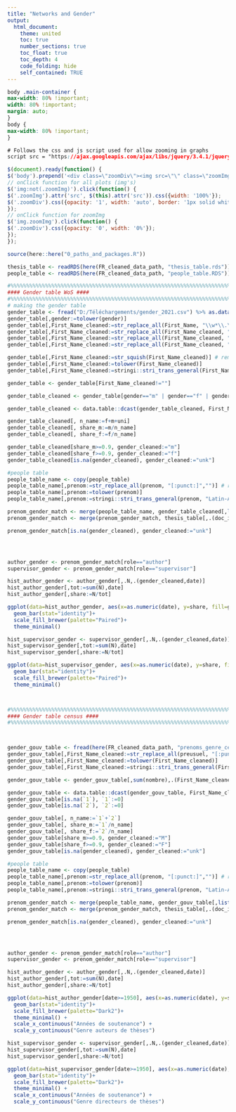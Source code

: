 ```yaml
---
title: "Networks and Gender"
output: 
  html_document:
    theme: united
    toc: true
    number_sections: true
    toc_float: true
    toc_depth: 4
    code_folding: hide
    self_contained: TRUE
---
```


```css
body .main-container {
max-width: 80% !important;
width: 80% !important;
margin: auto;
}
body {
max-width: 80% !important;
}
```

```css
# Follows the css and js script used for allow zooming in graphs
script src = "https://ajax.googleapis.com/ajax/libs/jquery/3.4.1/jquery.min.js"
```

```js
$(document).ready(function() {
$('body').prepend('<div class=\"zoomDiv\"><img src=\"\" class=\"zoomImg\"></div>');
// onClick function for all plots (img's)
$('img:not(.zoomImg)').click(function() {
$('.zoomImg').attr('src', $(this).attr('src')).css({width: '100%'});
$('.zoomDiv').css({opacity: '1', width: 'auto', border: '1px solid white', borderRadius: '5px', position: 'fixed', top: '50%', left: '50%', marginRight: '-50%', transform: 'translate(-50%, -50%)', boxShadow: '0px 0px 50px #888888', zIndex: '50', overflow: 'auto', maxHeight: '100%'});
});
// onClick function for zoomImg
$('img.zoomImg').click(function() {
$('.zoomDiv').css({opacity: '0', width: '0%'}); 
});
});
```

```r
source(here::here("0_paths_and_packages.R"))

thesis_table <- readRDS(here(FR_cleaned_data_path, "thesis_table.rds")) %>% as.data.table()
people_table <- readRDS(here(FR_cleaned_data_path, "people_table.RDS")) %>% as.data.table()

#%%%%%%%%%%%%%%%%%%%%%%%%%%%%%%%%%%%%%%%%%%%%%%%%%%%%%%%%%%%%%%%%%%%%%%%%%%%%%%%%%%%%%%%%%%%%%%%%%%%%%%%%%%%%%%%%%%%%%%%%%%%%%%%%#
#### Gender table WoS ####
#%%%%%%%%%%%%%%%%%%%%%%%%%%%%%%%%%%%%%%%%%%%%%%%%%%%%%%%%%%%%%%%%%%%%%%%%%%%%%%%%%%%%%%%%%%%%%%%%%%%%%%%%%%%%%%%%%%%%%%%%%%%%%%%%#
# making the gender table
gender_table <- fread("D:/Téléchargements/gender_2021.csv") %>% as.data.table()
gender_table[,gender:=tolower(gender)] 
gender_table[,First_Name_cleaned:=str_replace_all(First_Name, "\\w*\\.\\w*","")] # remove name with point (middle names and other weird stuff)
gender_table[,First_Name_cleaned:=str_replace_all(First_Name_cleaned, "\\(|\\)","")] # remove parentheses
gender_table[,First_Name_cleaned:=str_replace_all(First_Name_cleaned, "[:punct:]","")] # remove all punctuation (we don't need dots anymore)
gender_table[,First_Name_cleaned:=str_replace_all(First_Name_cleaned, "\\b.{1}\\b","")] # remove single letters

gender_table[,First_Name_cleaned:=str_squish(First_Name_cleaned)] # remove extra white spaces
gender_table[,First_Name_cleaned:=tolower(First_Name_cleaned)] 
gender_table[,First_Name_cleaned:=stringi::stri_trans_general(First_Name_cleaned, "Latin-ASCII")] # remove accents, now we have some duplicate and possible diferences between previously differentiated prenom

gender_table <- gender_table[First_Name_cleaned!=""]

gender_table_cleaned <- gender_table[gender=="m" | gender=="f" | gender=="uni", .(gender,First_Name_cleaned)]

gender_table_cleaned <- data.table::dcast(gender_table_cleaned, First_Name_cleaned ~ gender, fun.aggregate=length)

gender_table_cleaned[, n_name:=f+m+uni]
gender_table_cleaned[, share_m:=m/n_name]
gender_table_cleaned[, share_f:=f/n_name]

gender_table_cleaned[share_m>=0.9, gender_cleaned:="m"]
gender_table_cleaned[share_f>=0.9, gender_cleaned:="f"]
gender_table_cleaned[is.na(gender_cleaned), gender_cleaned:="unk"]

#people table
people_table_name <- copy(people_table)
people_table_name[,prenom:=str_replace_all(prenom, "[:punct:]","")] # remove all punctuation
people_table_name[,prenom:=tolower(prenom)] 
people_table_name[,prenom:=stringi::stri_trans_general(prenom, "Latin-ASCII")] 

prenom_gender_match <- merge(people_table_name, gender_table_cleaned[,list("prenom"=First_Name_cleaned, gender_cleaned)], by="prenom", all.x = TRUE)
prenom_gender_match <- merge(prenom_gender_match, thesis_table[,.(doc_id,date)], by="doc_id", all.x = TRUE)

prenom_gender_match[is.na(gender_cleaned), gender_cleaned:="unk"]




author_gender <- prenom_gender_match[role=="author"]
supervisor_gender <- prenom_gender_match[role=="supervisor"]

hist_author_gender <- author_gender[,.N,.(gender_cleaned,date)]
hist_author_gender[,tot:=sum(N),date]
hist_author_gender[,share:=N/tot]

ggplot(data=hist_author_gender, aes(x=as.numeric(date), y=share, fill=gender_cleaned)) +
  geom_bar(stat="identity")+
  scale_fill_brewer(palette="Paired")+
  theme_minimal()

hist_supervisor_gender <- supervisor_gender[,.N,.(gender_cleaned,date)]
hist_supervisor_gender[,tot:=sum(N),date]
hist_supervisor_gender[,share:=N/tot]

ggplot(data=hist_supervisor_gender, aes(x=as.numeric(date), y=share, fill=gender_cleaned)) +
  geom_bar(stat="identity")+
  scale_fill_brewer(palette="Paired")+
  theme_minimal()



#%%%%%%%%%%%%%%%%%%%%%%%%%%%%%%%%%%%%%%%%%%%%%%%%%%%%%%%%%%%%%%%%%%%%%%%%%%%%%%%%%%%%%%%%%%%%%%%%%%%%%%%%%%%%%%%%%%%%%%%%%%%%%%%%#
#### Gender table census ####
#%%%%%%%%%%%%%%%%%%%%%%%%%%%%%%%%%%%%%%%%%%%%%%%%%%%%%%%%%%%%%%%%%%%%%%%%%%%%%%%%%%%%%%%%%%%%%%%%%%%%%%%%%%%%%%%%%%%%%%%%%%%%%%%%#



gender_gouv_table <- fread(here(FR_cleaned_data_path, "prenoms_genre_census.csv")) %>% as.data.table()
gender_gouv_table[,First_Name_cleaned:=str_replace_all(preusuel, "[:punct:]","")] # remove all punctuation (we don't need dots anymore)
gender_gouv_table[,First_Name_cleaned:=tolower(First_Name_cleaned)] 
gender_gouv_table[,First_Name_cleaned:=stringi::stri_trans_general(First_Name_cleaned, "Latin-ASCII")] # remove accents, now we have some duplicate and possible diferences between previously differentiated prenom

gender_gouv_table <- gender_gouv_table[,sum(nombre),.(First_Name_cleaned, sexe)]

gender_gouv_table <- data.table::dcast(gender_gouv_table, First_Name_cleaned ~ sexe, value.var = "V1")
gender_gouv_table[is.na(`1`), `1`:=0]
gender_gouv_table[is.na(`2`), `2`:=0]

gender_gouv_table[, n_name:=`1`+`2`]
gender_gouv_table[, share_m:=`1`/n_name]
gender_gouv_table[, share_f:=`2`/n_name]
gender_gouv_table[share_m>=0.9, gender_cleaned:="M"]
gender_gouv_table[share_f>=0.9, gender_cleaned:="F"]
gender_gouv_table[is.na(gender_cleaned), gender_cleaned:="unk"]

#people table
people_table_name <- copy(people_table)
people_table_name[,prenom:=str_replace_all(prenom, "[:punct:]","")] # remove all punctuation
people_table_name[,prenom:=tolower(prenom)] 
people_table_name[,prenom:=stringi::stri_trans_general(prenom, "Latin-ASCII")] 

prenom_gender_match <- merge(people_table_name, gender_gouv_table[,list("prenom"=First_Name_cleaned, gender_cleaned)], by="prenom", all.x = TRUE)
prenom_gender_match <- merge(prenom_gender_match, thesis_table[,.(doc_id,date)], by="doc_id", all.x = TRUE)

prenom_gender_match[is.na(gender_cleaned), gender_cleaned:="unk"]




author_gender <- prenom_gender_match[role=="author"]
supervisor_gender <- prenom_gender_match[role=="supervisor"]

hist_author_gender <- author_gender[,.N,.(gender_cleaned,date)]
hist_author_gender[,tot:=sum(N),date]
hist_author_gender[,share:=N/tot]

ggplot(data=hist_author_gender[date>=1950], aes(x=as.numeric(date), y=share, fill=gender_cleaned)) +
  geom_bar(stat="identity")+
  scale_fill_brewer(palette="Dark2")+
  theme_minimal() +
  scale_x_continuous("Années de soutenance") +
  scale_y_continuous("Genre auteurs de thèses")

hist_supervisor_gender <- supervisor_gender[,.N,.(gender_cleaned,date)]
hist_supervisor_gender[,tot:=sum(N),date]
hist_supervisor_gender[,share:=N/tot]

ggplot(data=hist_supervisor_gender[date>=1950], aes(x=as.numeric(date), y=share, fill=gender_cleaned)) +
  geom_bar(stat="identity")+
  scale_fill_brewer(palette="Dark2")+
  theme_minimal() +
  scale_x_continuous("Années de soutenance") +
  scale_y_continuous("Genre directeurs de thèses")



```

